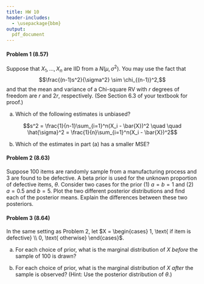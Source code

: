 ```yaml
---
title: HW 10
header-includes:
  - \usepackage{bbm}
output:
  pdf_document
---
```


#### Problem 1 (8.57)

Suppose that $X_1, \dots, X_n$ are IID from a $N(\mu, \sigma^2)$. You may use the fact that 
$$\frac{(n-1)s^2}{\sigma^2} \sim \chi_{(n-1)}^2,$$
and that the mean and variance of a Chi-square RV with $r$ degrees of freedom are $r$ and $2r$, respectively. (See Section 6.3 of your textbook for proof.)

(a) Which of the following estimates is unbiased? 

$$s^2 = \frac{1}{n-1}\sum_{i=1}^n(X_i - \bar{X})^2 \quad \quad \hat{\sigma}^2 = \frac{1}{n}\sum_{i=1}^n(X_i - \bar{X})^2$$

(b) Which of the estimates in part (a) has a smaller MSE? 



\pagebreak 

#### Problem 2 (8.63)

Suppose $100$ items are randomly sample from a manufacturing process and $3$ are found to be defective. A beta prior is used for the unknown proportion of defective items, $\theta$. Consider two cases for the prior (1) $a=b=1$ and (2) $a=0.5$ and $b=5$. Plot the two different posterior distributions and find each of the posterior means. Explain the differences between these two posteriors. 




\pagebreak

#### Problem 3 (8.64)

In the same setting as Problem 2, let $X = \begin{cases} 1, \text{ if item is defective} \\ 0, \text{ otherwise} \end{cases}$. 

(a) For each choice of prior, what is the marginal distribution of $X$ *before* the sample of $100$ is drawn? 

(b) For each choice of prior, what is the marginal distribution of $X$ *after* the sample is observed? (Hint: Use the posterior distribution of $\theta$.)












